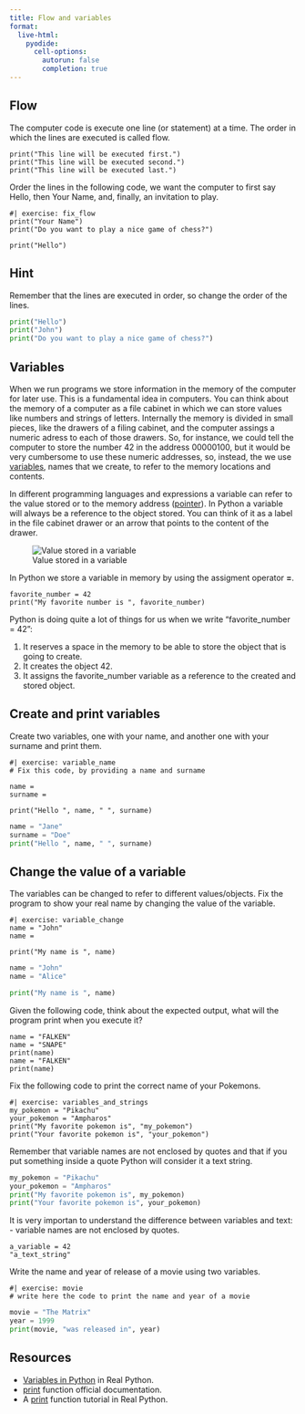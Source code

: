 ```yaml
---
title: Flow and variables
format:
  live-html:
    pyodide:
      cell-options:
        autorun: false
        completion: true
---
```




## Flow

The computer code is execute one line (or statement) at a time.
The order in which the lines are executed is called flow.

```pyodide
print("This line will be executed first.")
print("This line will be executed second.")
print("This line will be executed last.")
```


Order the lines in the following code, we want the computer to first say Hello, then Your Name, and, finally, an invitation to play.

```pyodide
#| exercise: fix_flow
print("Your Name")
print("Do you want to play a nice game of chess?")

print("Hello")
```

::: { .hint exercise="fix_flow"}
::: { .callout-note collapse="false"}
## Hint 

Remember that the lines are executed in order, so change the order of the lines.

:::
:::

::: { .solution exercise="fix_flow" }
::: { .callout-tip collapse="false"}

```python
print("Hello")
print("John")
print("Do you want to play a nice game of chess?")
```

:::
:::


## Variables

When we run programs we store information in the memory of the computer for later use. This is a fundamental idea in computers.
You can think about the memory of a computer as a file cabinet in which we can store values like numbers and strings of letters.
Internally the memory is divided in small pieces, like the drawers of a filing cabinet, and the computer assings a numeric adress to each of those drawers. So, for instance, we could tell the computer to store the number 42 in the address 00000100, but it would be very cumbersome to use these numeric addresses, so, instead, the we use [variables](https://en.wikipedia.org/wiki/Variable_(computer_science)), names that we create, to refer to the memory locations and contents.

In different programming languages and expressions a variable can refer to the value stored or to the memory address ([pointer](https://en.wikipedia.org/wiki/Pointer_(computer_programming))). In Python a variable will always be a reference to the object stored. You can think of it as a label in the file cabinet drawer or an arrow that points to the content of the drawer.

![Value stored in a variable](../static/memory_and_variables.png "Value stored in a variable")

In Python we store a variable in memory by using the assigment operator **=**.

```pyodide
favorite_number = 42
print("My favorite number is ", favorite_number)
```

Python is doing quite a lot of things for us when we write "favorite_number = 42":

  1. It reserves a space in the memory to be able to store the object that is going to create.
  2. It creates the object 42.
  3. It assigns the favorite_number variable as a reference to the created and stored object.

## Create and print variables

Create two variables, one with your name, and another one with your surname and print them.

```pyodide
#| exercise: variable_name
# Fix this code, by providing a name and surname

name = 
surname =

print("Hello ", name, " ", surname)
```

::: { .solution exercise="variable_name" }
::: { .callout-tip collapse="false"}

```python
name = "Jane"
surname = "Doe"
print("Hello ", name, " ", surname)
```

:::
:::

## Change the value of a variable

The variables can be changed to refer to different values/objects.
Fix the program to show your real name by changing the value of the variable.

```pyodide
#| exercise: variable_change
name = "John"
name = 

print("My name is ", name)
```

::: { .solution exercise="variable_change" }
::: { .callout-tip collapse="false"}

```python
name = "John"
name = "Alice"

print("My name is ", name)
```

:::
:::


Given the following code, think about the expected output, what will the program print when you execute it?

```pyodide
name = "FALKEN"
name = "SNAPE"
print(name)
name = "FALKEN"
print(name)
```


Fix the following code to print the correct name of your Pokemons.

```pyodide
#| exercise: variables_and_strings
my_pokemon = "Pikachu"
your_pokemon = "Ampharos"
print("My favorite pokemon is", "my_pokemon")
print("Your favorite pokemon is", "your_pokemon")
```

::: { .hint exercise="ex_3"}
::: { .callout-note collapse="false"}

Remember that variable names are not enclosed by quotes and that if you put something inside a quote Python will consider it a text string.

:::
:::

::: { .solution exercise="variables_and_strings" }
::: { .callout-tip collapse="false"}

```python
my_pokemon = "Pikachu"
your_pokemon = "Ampharos"
print("My favorite pokemon is", my_pokemon)
print("Your favorite pokemon is", your_pokemon)
```

:::
:::


It is very importan to understand the difference between variables and text:
  - variable names are not enclosed by quotes.

```pyodide
a_variable = 42
"a_text_string"
```

Write the name and year of release of a movie using two variables.

```pyodide
#| exercise: movie
# write here the code to print the name and year of a movie
```

::: { .solution exercise="movie" }
::: { .callout-tip collapse="false"}

```python
movie = "The Matrix"
year = 1999
print(movie, "was released in", year)
```

:::
:::


## Resources

- [Variables in Python](https://realpython.com/python-variables/) in Real Python.
- [print](https://docs.python.org/3/library/functions.html#print) function official documentation.
- A [print](https://realpython.com/python-print/) function tutorial in Real Python.
